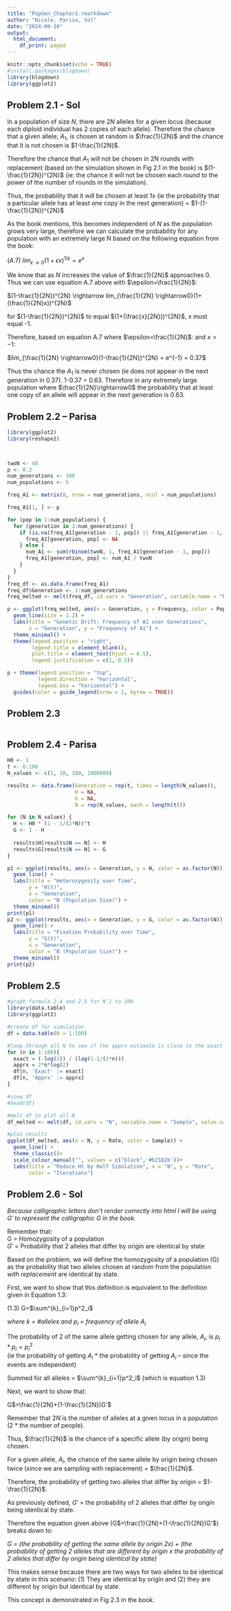 ```yaml
---
title: "PopGen_Chapter2.rmarkdown"
author: "Nicole, Parisa, Sol"
date: "2024-09-10"
output:
  html_document:
    df_print: paged
---
```


```r
knitr::opts_chunk$set(echo = TRUE)
#install.packages(blogdown)
library(blogdown)
library(ggplot2)
```

## Problem 2.1 - Sol

In a population of size $N$, there are $2N$ alleles for a given locus (because each diploid individual has 2 copies of each allele). Therefore the chance that a given allele, $A_1$, is chosen at random is $\frac{1}{2N}$ and the chance that it is not chosen is $1-\frac{1}{2N}$. 

Therefore the chance that $A_1$ will not be chosen in 2N rounds with replacement (based on the simulation shown in Fig 2.1 in the book) is $(1-\frac{1}{2N})^{2N}$ (ie: the chance it will not be chosen each round to the power of the number of rounds in the simulation). 

Thus, the probability that it *will* be chosen at least 1x (ie the probability that a particular allele has at least one copy in the next generation) = $1-(1-\frac{1}{2N})^{2N}$

As the book mentions, this becomes independent of $N$ as the population grows very large, therefore we can calculate the probability for any population with an extremely large N based on the following equation from the book:

$(A.7)$ $lim_{\epsilon \rightarrow0}(1+\epsilon x)^{1/\epsilon} = e^x$

We know that as $N$ increases the value of $\frac{1}{2N}$ approaches 0. Thus we can use equation A.7 above with $\epsilon=\frac{1}{2N}$:

$(1-\frac{1}{2N})^{2N} \rightarrow lim_{\frac{1}{2N} \rightarrow0}(1+(\frac{1}{2N}x))^{2N}$ 

for $(1-\frac{1}{2N})^{2N}$ to equal $(1+(\frac{x}{2N}))^{2N}$, x must equal -1.

Therefore, based on equation A.7 where $\epsilon=\frac{1}{2N}$: and $x=-1$:

$lim_{\frac{1}{2N} \rightarrow0}(1-\frac{1}{2N})^{2N} = e^{-1} = 0.37$

Thus the chance the $A_1$ is never chosen (ie does not appear in the next generation in 0.37). 1-0.37 = 0.63. Therefore in any extremely large population where $\frac{1}{2N}\rightarrow0$ the probability that at least one copy of an allele will appear in the next generation is 0.63.

## Problem 2.2 -- Parisa

```r
library(ggplot2)
library(reshape2)



twoN <- 40
p <- 0.2
num_generations <- 100
num_populations <- 5

freq_A1 <- matrix(0, nrow = num_generations, ncol = num_populations)

freq_A1[1, ] <- p

for (pop in 1:num_populations) {
  for (generation in 2:num_generations) {
    if (is.na(freq_A1[generation - 1, pop]) || freq_A1[generation - 1, pop] == 0 || freq_A1[generation - 1, pop] == 1) {
      freq_A1[generation, pop] <- NA  
    } else {
      num_A1 <- sum(rbinom(twoN, 1, freq_A1[generation - 1, pop]))
      freq_A1[generation, pop] <- num_A1 / twoN
    }
  }
}
freq_df <- as.data.frame(freq_A1)
freq_df$Generation <- 1:num_generations
freq_melted <- melt(freq_df, id.vars = "Generation", variable.name = "Population", value.name = "Frequency")

p <- ggplot(freq_melted, aes(x = Generation, y = Frequency, color = Population, group = Population)) +
  geom_line(size = 1.2) +
  labs(title = "Genetic Drift: Frequency of A1 over Generations",
       x = "Generation", y = "Frequency of A1") +
  theme_minimal() +
  theme(legend.position = "right",
        legend.title = element_blank(),
        plot.title = element_text(hjust = 0.5),
        legend.justification = c(1, 0.5))

p + theme(legend.position = "top", 
          legend.direction = "horizontal",
          legend.box = "horizontal") +
  guides(color = guide_legend(nrow = 1, byrow = TRUE))
```

## Problem 2.3 

```r

```

## Problem 2.4 - Parisa

```r
H0 <- 1
t <- 0:100 
N_values <- c(1, 10, 100, 1000000)

results <- data.frame(Generation = rep(t, times = length(N_values)),
                      H = NA,
                      G = NA,
                      N = rep(N_values, each = length(t)))

for (N in N_values) {
  H <- H0 * (1 - 1/(2*N))^t
  G <- 1 - H
  
  results$H[results$N == N] <- H
  results$G[results$N == N] <- G
}

p1 <- ggplot(results, aes(x = Generation, y = H, color = as.factor(N))) +
  geom_line() +
  labs(title = "Heterozygosity over Time",
       y = "H(t)",
       x = "Generation",
       color = "N (Population Size)") +
  theme_minimal()
print(p1)
p2 <- ggplot(results, aes(x = Generation, y = G, color = as.factor(N))) +
  geom_line() +
  labs(title = "Fixation Probability over Time",
       y = "G(t)",
       x = "Generation",
       color = "N (Population Size)") +
  theme_minimal()
print(p2)
```

## Problem 2.5 

```r
#graph formula 2.4 and 2.5 for N 1 to 100
library(data.table)
library(ggplot2)

#create df for simulation
df = data.table(N = 1:100)

#loop through all N to see if the apprx estimate is close to the exact
for (n in 1:100){
  exact = (-log(2)) / (log(1-1/(2*n)))
  apprx = 2*n*log(2)
  df[n, 'Exact' := exact]
  df[n, 'Apprx' := apprx]
}

#view df
#head(df)

#melt df to plot all N
df_melted <- melt(df, id.vars = "N", variable.name = "Sample", value.name = "Rate")

#plot results
ggplot(df_melted, aes(x = N, y = Rate, color = Sample)) +
  geom_line() +
  theme_classic()+
  scale_colour_manual("", values = c("black",'#b2182b'))+
  labs(title = "Reduce Ht by Half Simulation", x = "N", y = "Rate",
       color = "Iterations")


```

## Problem 2.6 - Sol
*Because calligraphic letters don't render correctly into html I will be using $G'$ to represent the calligraphic G in the book.*

Remember that:  
G = Homozygosity of a population   
$G'$ = Probability that 2 alleles that differ by origin are identical by state

Based on the problem, we will define the homozygosity of a population (G) as the probability that two alleles chosen at random from the population *with replacement* are identical by state.

First, we want to show that this definition is equivalent to the definition given in Equation 1.3:

$(1.3)$ G=$\sum^{k}_{i=1}p^2_i$

*where $k$ = \#alleles and $p_i$ = frequency of allele $A_i$*

The probability of 2 of the same allele getting chosen for any allele, $A_i$, is $p_i*p_i=p_i^2$  
(ie the probability of getting $A_i$ * the probability of getting $A_i$  -- since the events are independent)

Summed for all alleles = $\sum^{k}_{i=1}p^2_i$ (which is equation 1.3)

Next, we want to show that:

G$=\frac{1}{2N}+(1-\frac{1}{2N})G'$

Remember that $2N$ is the number of alleles at a given locus in a population (2 * the number of people).

Thus, $\frac{1}{2N}$ is the chance of a specific allele (by origin) being chosen. 

For a given allele, $A_i$, the chance of the same allele by origin being chosen twice (since we are sampling with replacement) = $\frac{1}{2N}$. 

Therefore, the probability of getting two alleles that differ by origin = $1-\frac{1}{2N}$.

As previously defined, $G'$ = the probability of 2 alleles that differ by origin being identical by state. 

Therefore the equation given above (G$=\frac{1}{2N}+(1-\frac{1}{2N})G'$) breaks down to:

*G = (the probability of getting the same allele by origin 2x) + (the probability of getting 2 alleles that are different by origin x the probability of 2 alleles that differ by origin being identical by state)*

This makes sense because there are two ways for two alleles to be identical by state in this scenario: (1) They are identical by origin and (2) they are different by origin but identical by state.

This concept is demonstrated in Fig 2.3 in the book. 

